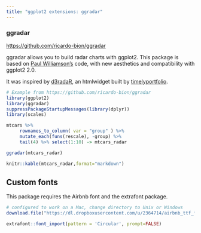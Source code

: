 ```yaml
---
title: "ggplot2 extensions: ggradar"
---
```


### ggradar
<https://github.com/ricardo-bion/ggradar>

ggradar allows you to build radar charts with ggplot2. This package is based on [Paul Williamson's](http://rstudio-pubs-static.s3.amazonaws.com/5795_e6e6411731bb4f1b9cc7eb49499c2082.html) code, with new aesthetics and compatibility with ggplot2 2.0.

It was inspired by [d3radaR](http://www.buildingwidgets.com/blog/2015/12/9/week-49-d3radarr), an htmlwidget built by [timelyportfolio](https://github.com/timelyportfolio).

```r
# Example from https://github.com/ricardo-bion/ggradar
library(ggplot2)
library(ggradar)
suppressPackageStartupMessages(library(dplyr))
library(scales)

mtcars %>%
     rownames_to_column( var = "group" ) %>%
     mutate_each(funs(rescale), -group) %>%
     tail(4) %>% select(1:10) -> mtcars_radar

ggradar(mtcars_radar) 

```


```r

knitr::kable(mtcars_radar,format="markdown") 

```

## Custom fonts

This package requires the Airbnb font and the extrafont package.

```r

# configured to work on a Mac, change directory to Unix or Windows
download.file("https://dl.dropboxusercontent.com/u/2364714/airbnb_ttf_fonts/Circular Air-Light 3.46.45 PM.ttf", "/Library/Fonts/Circular Air-Light 3.46.45 PM.ttf", method="curl")

extrafont::font_import(pattern = 'Circular', prompt=FALSE)
```
